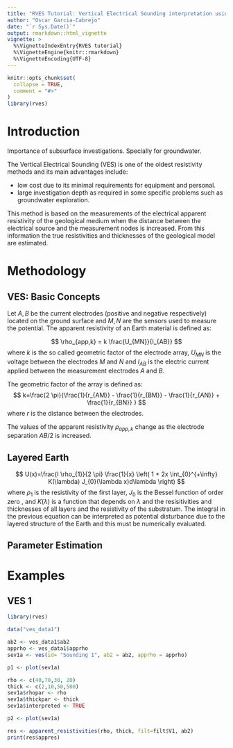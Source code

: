 ```yaml
---
title: "RVES Tutorial: Vertical Electrical Sounding interpretation using R"
author: "Oscar Garcia-Cabrejo"
date: "`r Sys.Date()`"
output: rmarkdown::html_vignette
vignette: >
  %\VignetteIndexEntry{RVES tutorial}
  %\VignetteEngine{knitr::rmarkdown}
  %\VignetteEncoding{UTF-8}
---
```


```r
knitr::opts_chunk$set(
  collapse = TRUE,
  comment = "#>"
)
library(rves)
```

# Introduction

Importance of subsurface investigations. Specially for groundwater.

The Vertical Electrical Sounding (VES) is one of the oldest resistivity methods and its main advantages include: 

- low cost due to its minimal requirements for equipment and personal.
- large investigation depth as required in some specific problems such as groundwater exploration.

This method is based on the measurements of the electrical apparent resistivity of the geological medium when the distance between the electrical source and the measurement nodes is increased. From this information the true resistivities and thicknesses of the geological model are estimated.

# Methodology

## VES: Basic Concepts
Let $A,B$ be the current electrodes (positive and negative respectively) located on the ground surface and $M,N$ are the sensors used to measure the potential. The apparent resistivity of an Earth material is defined as:

$$
\rho_{app,k} = k \frac{U_{MN}}{I_{AB}}
$$
where $k$ is the so called geometric factor of the electrode array, $U_{MN}$ is the voltage between the electrodes $M$ and $N$ and $I_{AB}$ is the electric current applied between the measurement electrodes $A$ and $B$. 

The geometric factor of the array is defined as:
$$
k=\frac{2 \pi}{\frac{1}{r_{AM}} - \frac{1}{r_{BM}} - \frac{1}{r_{AN}} + \frac{1}{r_{BN}} }
$$
where $r$ is the distance between the electrodes.

The values of the apparent resistivity $\rho_{app,k}$ change as the electrode separation $AB/2$ is increased.  

## Layered Earth

$$
U(x)=\frac{I \rho_{1}}{2 \pi} \frac{1}{x} \left( 1 + 2x \int_{0}^{+\infty} K(\lambda) J_{0}(\lambda x)d\lambda \right)
$$
where $\rho_{1}$ is the resistivity of the first layer, $J_{0}$ is the Bessel function of order zero , and $K(\lambda)$ is a function that depends on $\lambda$ and the resisitivities and thicknesses of all layers and the resistivity of the substratum. The integral in the previous equation can be interpreted as potential disturbance due to the layered structure of the Earth and this must be numerically evaluated.   


## Parameter Estimation

# Examples

## VES 1


```r
library(rves)
```

```r
data("ves_data1")
```

```r
ab2 <- ves_data1$ab2
apprho <- ves_data1$apprho
sev1a <- ves(id= "Sounding 1", ab2 = ab2, apprho = apprho)
```

```r
p1 <- plot(sev1a)
```

```r
rho <- c(40,70,30, 20)
thick <- c(2,10,50,500)
sev1a$rhopar <- rho
sev1a$thickpar <- thick
sev1a$interpreted <- TRUE
```

```r
p2 <- plot(sev1a)
```

```r
res <- apparent_resistivities(rho, thick, filt=filt$V1, ab2)
print(res$appres)
```
